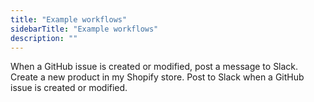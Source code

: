```yaml
---
title: "Example workflows"
sidebarTitle: "Example workflows"
description: ""
---
```


<CardGroup>
  <Card title="GitHub" icon="github" href="/examples/github">
    When a GitHub issue is created or modified, post a message to Slack.
  </Card>
  <Card title="Shopify" icon="shopify" href="/examples/shopify">
    Create a new product in my Shopify store.
  </Card>
  <Card title="Slack" icon="slack" href="/examples/slack">
    Post to Slack when a GitHub issue is created or modified.
  </Card>
</CardGroup>
